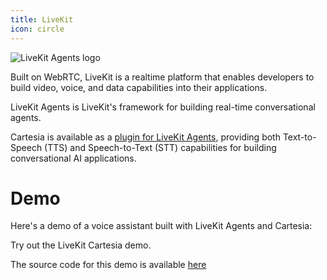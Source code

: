 ---
title: LiveKit
icon: circle
---
<Frame background="subtle">
  <img src="/assets/images/livekit-agents.png" alt="LiveKit Agents logo" />
</Frame>

Built on WebRTC, LiveKit is a realtime platform that enables developers to build video, voice, and data capabilities into their applications.

LiveKit Agents is LiveKit's framework for building real-time conversational agents.

Cartesia is available as a [plugin for LiveKit Agents](https://github.com/livekit/agents/tree/main/livekit-plugins/livekit-plugins-cartesia), providing both Text-to-Speech (TTS) and Speech-to-Text (STT) capabilities for building conversational AI applications.

# Demo

Here's a demo of a voice assistant built with LiveKit Agents and Cartesia:

<Card title="LiveKit Cartesia Demo" icon="link" href="https://cartesia-assistant.vercel.app/">
    Try out the LiveKit Cartesia demo.
</Card>

The source code for this demo is available [here](https://github.com/livekit-examples/cartesia-voice-agent)
